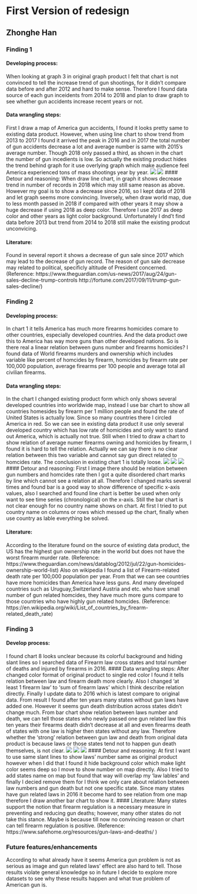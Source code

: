 # First Version of redesign
## Zhonghe Han

### Finding 1

#### Developing process:
When looking at graph 3 in original graph product I felt that chart is not convinced to tell the increase trend of gun shootings, for it didn't compare data before and after 2012 and hard to make sense. Therefore I found data source of each gun inceidents from 2014 to 2018 and plan to draw graph to see whether gun accidents increase recent years or not. 

#### Data wrangling steps:
First I draw a map of America gun accidents, I found it looks pretty same to existing data product. 
However, when using line chart to show trend from 2013 to 2017 I found it arrived the peak in 2016 and in 2017 the total number of gun accidents decrease a lot and average number is same with 2015's average number. Though 2018 only passed a third, as shown in the chart the number of gun incedients is low. So actually the existing product hides the trend behind graph for it use overlying graph which make audience feel America experienced tons of mass shootings year by year.
![](images/2014-2017.png)
![](images/numbers.png)
#### Detour and reasoning:
When draw line chart, in graph it shows decrease trend in number of records in 2018 which may still same reason as above. However my goal is to show a decrease since 2016, so I kept data of 2018 and let graph seems more convincing. 
Inversely, when draw world map, due to less month passed in 2018 if compared with other years it may show a huge decrease if using 2018 as deep color. Therefore I use 2017 as deep color and other years as light color background.
Unfortunately I dnd't find data before 2013 but trend from 2014 to 2018 still make the existing prodcut unconvicing. 

#### Literature:
Found in several report it shows a decrease of gun sale since 2017 which may lead to the decrease of gun record. The reason of gun sale decrease may related to political, specificly altitude of President concerned. (Reference: https://www.theguardian.com/us-news/2017/aug/24/gun-sales-decline-trump-controls  http://fortune.com/2017/09/11/trump-gun-sales-decline/)

### Finding 2

#### Developing process:
In chart 1 it tells America has much more firearms homicides comare to other countries, especially developed countries. And the data product owe this to America has way more guns than other developed nations. So is there real a linear relation between guns number and firearms homicides? I found data of World firearms murders and ownership which includes variable like percent of homcides by firearm, homicides by firearm rate per 100,000 population, average firearms per 100 people and average total all civilian firearms. 

#### Data wrangling steps:
In the chart I changed existing product form which only shows several developed countries into worldwide map, instead I use bar chart to show all countries homesides by firearm per 1 million people and found the rate of United States is actually low. Since so many countries there I circled America in red. So we can see in existing data product it use only several developed country which has low rate of homicides and only want to stand out America, which is actually not true. 
Still when I tried to draw a chart to show relation of average numer firearms owning and homicides by firearm, I found it is hard to tell the relation. Actually we can say there is no clear relation between this two variable and cannot say gun direct related to homcides rate. The conclusion in existing chart 1 is totally loose.
![](images/chart1.PNG)
![](images/Inkedamerica_LI.jpg)
![](images/firearms and homicides.png)
#### Detour and reasoning:
First I image there should be relation between gun numbers and homcides rate then I got a quite disordered chart marks by line which cannot see a relation at all. Therefore I changed marks several times and found bar is a good way to show difference of specific x-axis values, also I searched and found line chart is better be used when only want to see time series (chronological) on the x-axis.
Still the bar chart is not clear enough for no country name shows on chart. At first I tried to put country name on columns or rows which messed up the chart, finally when use country as lable everything be solved.

#### Literature:
According to the literature found on the source of existing data product, the US has the highest gun ownership rate in the world but does not have the worst firearm murder rate. (Reference: https://www.theguardian.com/news/datablog/2012/jul/22/gun-homicides-ownership-world-list)
Also on wikipedia I found a list of Firearm-related death rate per 100,000 population per year. From that we can see countries have more homicides than America have less guns. And many developed countries such as Uruguay,Switzerland Austria and etc. who have small number of gun related homcides, they have much more guns compare to those countries who have highly gun related homcides. (Reference: https://en.wikipedia.org/wiki/List_of_countries_by_firearm-related_death_rate)

### Finding 3
#### Develop process:
I found chart 8 looks unclear because its colorful background and hiding slant lines so I searched data of Firearm law cross states and total number of deaths and injured by firearms in 2016. 
#### Data wrangling steps:
After changed color format of original product to single red color I found it tells relation between law and firearm death more clearly. Also I changed 'at least 1 firearm law' to 'sum of firearm laws' which I think describe relation directly. Finally I update data to 2016 which is latest compare to original data. From result I found after ten years many states without gun laws have added one. However it seems gun death distribution across states didn't change much. From bar chart show relation between laws number and death, we can tell those states who newly passed one gun related law this ten years their firearms death didn't decrease at all and even firearms death of states with one law is higher then states without any law. Therefore whether the 'strong' relation between gun law and death from original data product is because laws or those states tend not to happen gun death themselves, is not clear. 
![](images/chart8.PNG)
![](images/law and death.png)
![](images/law and death bar.png)
#### Detour and reasoning:
At first I want to use same slant lines to show laws' number same as original product however when I did that I found it hide background color which make light color seems deep so I move to show number on map directly. Also I tried to add states name on map but found that way will overlap my 'law lables' and finally I decied remove them for I think we only care about relation between law numbers and gun death but not one specific state. Since many states have gun related laws in 2016 it become hard to see relation from one map therefore I draw another bar chart to show it. 
#### Literature:
Many states support the notion that firearm regulation is a necessary measure in preventing and reducing gun deaths; however, many other states do not take this stance. Maybe is because till now no convincing reason or chart can tell firearm regulation is positive. (Reference: https://www.safehome.org/resources/gun-laws-and-deaths/ )

### Future features/enhancements
According to what already have it seems America gun problem is not as serious as image and gun related laws' effect are also hard to tell. Those results violate general knowledge so in future I decide to explore more datasets to see why these results happen and what true problem of American gun is. 
